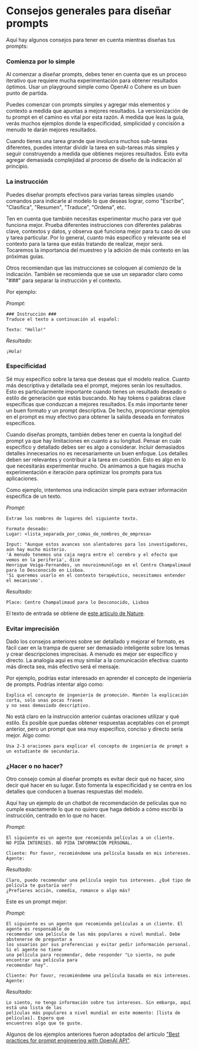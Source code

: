 # Consejos generales para diseñar prompts

Aquí hay algunos consejos para tener en cuenta mientras diseñas tus prompts:

### Comienza por lo simple

Al comenzar a diseñar prompts, debes tener en cuenta que es un proceso iterativo que requiere mucha experimentación para obtener resultados óptimos. Usar un playground simple como OpenAI o Cohere es un buen punto de partida.

Puedes comenzar con prompts simples y agregar más elementos y contexto a medida que apuntas a mejores resultados. La versionización de tu prompt en el camino es vital por esta razón. A medida que leas la guía, verás muchos ejemplos donde la especificidad, simplicidad y concisión a menudo te darán mejores resultados.

Cuando tienes una tarea grande que involucra muchos sub-tareas diferentes, puedes intentar dividir la tarea en sub-tareas más simples y seguir construyendo a medida que obtienes mejores resultados. Esto evita agregar demasiada complejidad al proceso de diseño de la indicación al principio.

### La instrucción

Puedes diseñar prompts efectivos para varias tareas simples usando comandos para indicarle al modelo lo que deseas lograr, como "Escribe", "Clasifica", "Resumen", "Traduce", "Ordena", etc.

Ten en cuenta que también necesitas experimentar mucho para ver qué funciona mejor. Prueba diferentes instrucciones con diferentes palabras clave, contextos y datos, y observa qué funciona mejor para tu caso de uso y tarea particular. Por lo general, cuanto más específico y relevante sea el contexto para la tarea que estás tratando de realizar, mejor será. Tocaremos la importancia del muestreo y la adición de más contexto en las próximas guías.

Otros recomiendan que las instrucciones se coloquen al comienzo de la indicación. También se recomienda que se use un separador claro como "###" para separar la instrucción y el contexto.

Por ejemplo:

*Prompt:*
```
### Instrucción ###
Traduce el texto a continuación al español:

Texto: "Hello!"
```

*Resultado:*
```
¡Hola!
```

### Especificidad
Sé muy específico sobre la tarea que deseas que el modelo realice. Cuanto más descriptiva y detallada sea el prompt, mejores serán los resultados. Esto es particularmente importante cuando tienes un resultado deseado o estilo de generación que estás buscando. No hay tokens o palabras clave específicas que conduzcan a mejores resultados. Es más importante tener un buen formato y un prompt descriptiva. De hecho, proporcionar ejemplos en el prompt es muy efectivo para obtener la salida deseada en formatos específicos.

Cuando diseñas prompts, también debes tener en cuenta la longitud del prompt ya que hay limitaciones en cuanto a su longitud. Pensar en cuán específico y detallado debes ser es algo a considerar. Incluir demasiados detalles innecesarios no es necesariamente un buen enfoque. Los detalles deben ser relevantes y contribuir a la tarea en cuestión. Esto es algo en lo que necesitarás experimentar mucho. Os animamos a que hagais mucha experimentación e iteración para optimizar los prompts para tus aplicaciones.

Como ejemplo, intentemos una indicación simple para extraer información específica de un texto.

*Prompt:*
```
Extrae los nombres de lugares del siguiente texto.

Formato deseado:
Lugar: <lista_separada_por_comas_de_nombres_de_empresa>

Input: "Aunque estos avances son alentadores para los investigadores, aún hay mucho misterio.
'A menudo tenemos una caja negra entre el cerebro y el efecto que vemos en la periferia', dice
Henrique Veiga-Fernandes, un neuroinmunólogo en el Centro Champalimaud para lo Desconocido en Lisboa.
'Si queremos usarlo en el contexto terapéutico, necesitamos entender el mecanismo'.
```

*Resultado:*
```
Place: Centro Champalimaud para lo Desconocido, Lisboa
```

El texto de entrada se obtiene de [este artículo de Nature](https://www.nature.com/articles/d41586-023-00509-z).

### Evitar imprecisión

Dado los consejos anteriores sobre ser detallado y mejorar el formato, es fácil caer en la trampa de querer ser demasiado inteligente sobre los temas y crear descripciones imprecisas. A menudo es mejor ser específico y directo. La analogía aquí es muy similar a la comunicación efectiva: cuanto más directa sea, más efectivo será el mensaje.

Por ejemplo, podrías estar interesado en aprender el concepto de ingeniería de prompts. Podrías intentar algo como:

```
Explica el concepto de ingeniería de promoción. Mantén la explicación corta, solo unas pocas frases
y no seas demasiado descriptivo.
```

No está claro en la instrucción anterior cuántas oraciones utilizar y qué estilo. Es posible que puedas obtener respuestas aceptables con el prompt anterior, pero un prompt que sea muy específico, conciso y directo sería mejor. Algo como:

```
Usa 2-3 oraciones para explicar el concepto de ingeniería de prompt a un estudiante de secundaria.
```

### ¿Hacer o no hacer?

Otro consejo común al diseñar prompts es evitar decir qué no hacer, sino decir qué hacer en su lugar. Esto fomenta la especificidad y se centra en los detalles que conducen a buenas respuestas del modelo.

Aquí hay un ejemplo de un chatbot de recomendación de películas que no cumple exactamente lo que no quiero que haga debido a cómo escribí la instrucción, centrado en lo que no hacer.

*Prompt:*
```
El siguiente es un agente que recomienda películas a un cliente.
NO PIDA INTERESES. NO PIDA INFORMACIÓN PERSONAL.

Cliente: Por favor, recomiéndeme una película basada en mis intereses.
Agente:
```

*Resultado:*
```
Claro, puedo recomendar una película según tus intereses. ¿Qué tipo de película te gustaría ver?
¿Prefieres acción, comedia, romance o algo más?
```

Este es un prompt mejor:

*Prompt:*
```
El siguiente es un agente que recomienda películas a un cliente. El agente es responsable de
recomendar una película de las más populares a nivel mundial. Debe abstenerse de preguntar a
los usuarios por sus preferencias y evitar pedir información personal. Si el agente no tiene
una película para recomendar, debe responder "Lo siento, no pude encontrar una película para
recomendar hoy".

Cliente: Por favor, recomiéndeme una película basada en mis intereses.
Agente:
```

*Resultado:*
```
Lo siento, no tengo información sobre tus intereses. Sin embargo, aquí está una lista de las
películas más populares a nivel mundial en este momento: [lista de películas]. Espero que
encuentres algo que te guste.
```

Algunos de los ejemplos anteriores fueron adoptados del artículo ["Best practices for prompt engineering with OpenAI API"](https://help.openai.com/en/articles/6654000-best-practices-for-prompt-engineering-with-openai-api).
